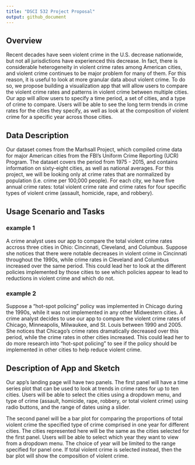 ```yaml
---
title: "DSCI 532 Project Proposal"
output: github_document
---
```



## Overview

Recent decades have seen violent crime in the U.S. decrease nationwide, but not all jurisdictions have experienced this decrease. In fact, there is considerable heterogeneity in violent crime rates among American cities, and violent crime continues to be major problem for many of them. For this reason, it is useful to look at more granular data about violent crime. To do so, we propose building a visualization app that will allow users to compare the violent crime rates and patterns in violent crime between multiple cities. Our app will allow users to specify a time period, a set of cities, and a type of crime to compare. Users will be able to see the long term trends in crime rates for the cities they specify, as well as look at the composition of violent crime for a specific year across those cities.  


## Data Description

Our dataset comes from the Marhsall Project, which compiled crime data  for major American cities from the FBI's Uniform Crime Reporting (UCR) Program. The dataset covers the period from 1975 - 2015, and contains information on sixty-eight cities, as well as national averages. For this project, we will be looking only at crime rates that are normalized by population (i.e. crime per 100,000 people). For each city, we have five annual crime rates: total violent crime rate and crime rates for four specific types of violent crime (assault, homicide, rape, and robbery).

## Usage Scenario and Tasks

### example 1
A crime analyst uses our app to compare the total violent crime rates accross three cities in Ohio: Cincinnati, Cleveland, and Columbus.  Suppose she notices that there were notable decreases in violent crime in Cincinnati throughout the 1990s, while crime rates in Cleveland and Columbus increased over the same period. This could lead her to look at the different policies implemented by those cities to see which policies appear to lead to reductions in violent crime and which do not.  

### example 2
Suppose a "hot-spot policing" policy was implemented in Chicago during the 1990s, while it was not implemented in any other Midwestern cities. A crime analyst decides to use our app to compare the violent crime rates of Chicago, Minneapolis, Milwaukee, and St. Louis between 1990 and 2005. She notices that Chicago's crime rates dramatically decreased over this period, while the crime rates in other cities increased. This could lead her to do more research into "hot-spot policing" to see if the policy should be implemented in other cities to help reduce violent crime. 

## Description of App and Sketch

Our app's landing page will have two panels. The first panel will have a time series plot that can be used to look at trends in crime rates for up to ten cities. Users will be able to select the cities using a dropdown menu, and type of crime (assault, homicide, rape, robbery, or total violent crime) using radio buttons, and the range of dates using a slider.

The second panel will be a bar plot for comparing the proportions of total violent crime the specified type of crime comprised in one year for different cities. The cities represented here will be the same as the cities selected for the first panel. Users will be able to select which year they want to view from a dropdown menu. The choice of year will be limited to the range specified for panel one. If total violent crime is selected instead, then the bar plot will show the composition of violent crime. 



